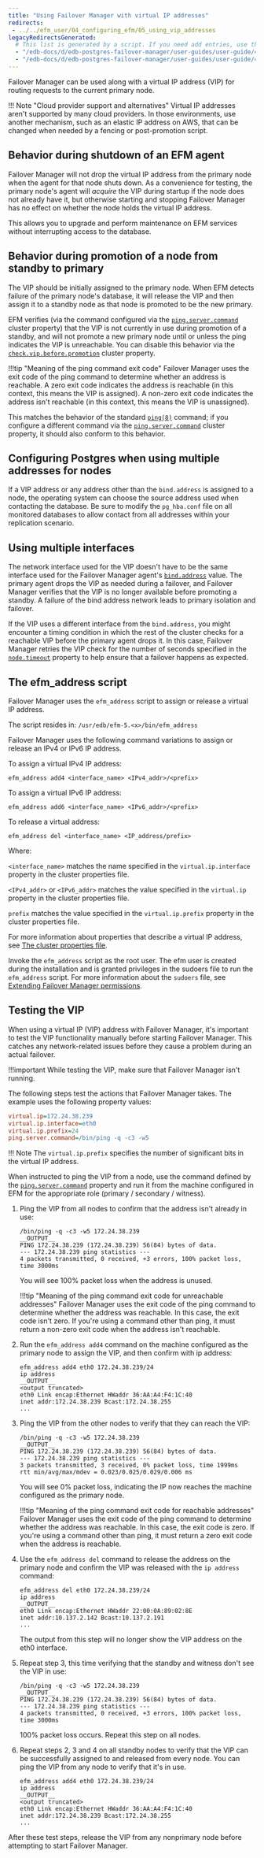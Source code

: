 ```yaml
---
title: "Using Failover Manager with virtual IP addresses"
redirects:
 - ../../efm_user/04_configuring_efm/05_using_vip_addresses
legacyRedirectsGenerated:
  # This list is generated by a script. If you need add entries, use the `legacyRedirects` key.
  - "/edb-docs/d/edb-postgres-failover-manager/user-guides/user-guide/4.0/using_vip_addresses.html"
  - "/edb-docs/d/edb-postgres-failover-manager/user-guides/user-guide/4.1/using_vip_addresses.html"
---
```


<div id="using_vip_addresses" class="registered_link"></div>

Failover Manager can be used along with a virtual IP address (VIP) for routing requests to the current primary node. 

!!! Note "Cloud provider support and alternatives"
    Virtual IP addresses aren't supported by many cloud providers. In those environments, use another mechanism, such as an elastic IP address on AWS, that can be changed when needed by a fencing or post-promotion script.

## Behavior during shutdown of an EFM agent

Failover Manager will not drop the virtual IP address from the primary node when the agent for that node shuts down. As a convenience for testing, the primary node's agent will *acquire* the VIP during startup if the node does not already have it, but otherwise starting and stopping Failover Manager has no effect on whether the node holds the virtual IP address. 

This allows you to upgrade and perform maintenance on EFM services without interrupting access to the database.

## Behavior during promotion of a node from standby to primary

The VIP should be initially assigned to the primary node. When EFM detects failure of the primary node's database, it will release the VIP and then assign it to a standby node as that node is promoted to be the new primary. 

EFM verifies (via the command configured via the [`ping.server.command`](01_cluster_properties.mdx#ping_server_command) cluster property) that the VIP is not currently in use during promotion of a standby, and will not promote a new primary node until or unless the ping indicates the VIP is unreachable. You can disable this behavior via the [`check.vip.before.promotion`](01_cluster_properties.mdx#check_vip_before_promotion) cluster property. 

!!!tip "Meaning of the ping command exit code"
   Failover Manager uses the exit code of the ping command to determine whether an address is reachable. A zero exit code indicates the address is reachable (in this context, this means the VIP is assigned). A non-zero exit code indicates the address isn't reachable (in this context, this means the VIP is unassigned). 
   
   This matches the behavior of the standard [`ping(8)`](https://manned.org/ping.8) command; if you configure a different command via the [`ping.server.command`](01_cluster_properties.mdx#ping_server_command) cluster property, it should also conform to this behavior.

## Configuring Postgres when using multiple addresses for nodes

If a VIP address or any address other than the `bind.address` is assigned to a node, the operating system can choose the source address used when contacting the database. Be sure to modify the `pg_hba.conf` file on all monitored databases to allow contact from all addresses within your replication scenario.

## Using multiple interfaces

The network interface used for the VIP doesn't have to be the same interface used for the Failover Manager agent's [`bind.address`](01_cluster_properties.mdx#bind_address) value. The primary agent drops the VIP as needed during a failover, and Failover Manager verifies that the VIP is no longer available before promoting a standby. A failure of the bind address network leads to primary isolation and failover.

If the VIP uses a different interface from the `bind.address`, you might encounter a timing condition in which the rest of the cluster checks for a reachable VIP before the primary agent drops it. In this case, Failover Manager retries the VIP check for the number of seconds specified in the [`node.timeout`](01_cluster_properties.mdx#node_timeout) property to help ensure that a failover happens as expected.

## The efm_address script

Failover Manager uses the `efm_address` script to assign or release a virtual IP address.

The script resides in: `/usr/edb/efm-5.<x>/bin/efm_address`

Failover Manager uses the following command variations to assign or release an IPv4 or IPv6 IP address.

To assign a virtual IPv4 IP address:

```console
efm_address add4 <interface_name> <IPv4_addr>/<prefix>
```

To assign a virtual IPv6 IP address:

```console
efm_address add6 <interface_name> <IPv6_addr>/<prefix>
```

To release a virtual address:

```console
efm_address del <interface_name> <IP_address/prefix>
```

Where:

 `<interface_name>` matches the name specified in the `virtual.ip.interface` property in the cluster properties file.

 `<IPv4_addr>` or `<IPv6_addr>` matches the value specified in the `virtual.ip` property in the cluster properties file.

 `prefix` matches the value specified in the `virtual.ip.prefix` property in the cluster properties file.

For more information about properties that describe a virtual IP address, see [The cluster properties file](01_cluster_properties/#virtual_ip).

Invoke the `efm_address` script as the root user. The efm user is created during the installation and is granted privileges in the sudoers file to run the `efm_address` script. For more information about the `sudoers` file, see [Extending Failover Manager permissions](04_extending_efm_permissions/#extending_efm_permissions).

## Testing the VIP

When using a virtual IP (VIP) address with Failover Manager, it's important to test the VIP functionality manually before starting Failover Manager. This catches any network-related issues before they cause a problem during an actual failover. 

!!!important
   While testing the VIP, make sure that Failover Manager isn't running.

The following steps test the actions that Failover Manager takes. The example uses the following property values:

```ini
virtual.ip=172.24.38.239
virtual.ip.interface=eth0
virtual.ip.prefix=24
ping.server.command=/bin/ping -q -c3 -w5
```

!!! Note
    The `virtual.ip.prefix` specifies the number of significant bits in the virtual IP address.

When instructed to ping the VIP from a node, use the command defined by the [`ping.server.command`](01_cluster_properties.mdx#ping_server_command) property and run it from the machine configured in EFM for the appropriate role (primary / secondary / witness).

1. Ping the VIP from all nodes to confirm that the address isn't already in use:

   ```console
   /bin/ping -q -c3 -w5 172.24.38.239
   __OUTPUT__
   PING 172.24.38.239 (172.24.38.239) 56(84) bytes of data.
   --- 172.24.38.239 ping statistics ---
   4 packets transmitted, 0 received, +3 errors, 100% packet loss,
   time 3000ms
   ```

   You will see 100% packet loss when the address is unused.

   !!!tip "Meaning of the ping command exit code for unreachable addresses"
      Failover Manager uses the exit code of the ping command to determine whether the address was reachable. In this case, the exit code isn't zero. If you're using a command other than ping, it must return a non-zero exit code when the address isn't reachable.

2. Run the `efm_address add4` command on the machine configured as the primary node to assign the VIP, and then confirm with ip address:

   ```console
   efm_address add4 eth0 172.24.38.239/24
   ip address
   __OUTPUT__
   <output truncated>
   eth0 Link encap:Ethernet HWaddr 36:AA:A4:F4:1C:40
   inet addr:172.24.38.239 Bcast:172.24.38.255
   ...
   ```

3. Ping the VIP from the other nodes to verify that they can reach the VIP:

   ```console
   /bin/ping -q -c3 -w5 172.24.38.239
   __OUTPUT__
   PING 172.24.38.239 (172.24.38.239) 56(84) bytes of data.
   --- 172.24.38.239 ping statistics ---
   3 packets transmitted, 3 received, 0% packet loss, time 1999ms
   rtt min/avg/max/mdev = 0.023/0.025/0.029/0.006 ms
   ```

   You will see 0% packet loss, indicating the IP now reaches the machine configured as the primary node.

   !!!tip "Meaning of the ping command exit code for reachable addresses"
      Failover Manager uses the exit code of the ping command to determine whether the address was reachable. In this case, the exit code is zero. If you're using a command other than ping, it must return a zero exit code when the address is reachable.

4. Use the `efm_address del` command to release the address on the primary node and confirm the VIP was released with the `ip address` command:

   ```console
   efm_address del eth0 172.24.38.239/24
   ip address
   __OUTPUT__
   eth0 Link encap:Ethernet HWaddr 22:00:0A:89:02:8E
   inet addr:10.137.2.142 Bcast:10.137.2.191
   ...
   ```

   The output from this step will no longer show the VIP address on the eth0 interface.

5. Repeat step 3, this time verifying that the standby and witness don't see the VIP in use:

   ```console
   /bin/ping -q -c3 -w5 172.24.38.239
   __OUTPUT__
   PING 172.24.38.239 (172.24.38.239) 56(84) bytes of data.
   --- 172.24.38.239 ping statistics ---
   4 packets transmitted, 0 received, +3 errors, 100% packet loss,
   time 3000ms
   ```

   100% packet loss occurs. Repeat this step on all nodes.

6. Repeat steps 2, 3 and 4 on all standby nodes to verify that the VIP can be successfully assigned to and released from every node. You can ping the VIP from any node to verify that it's in use.

   ```console
   efm_address add4 eth0 172.24.38.239/24
   ip address
   __OUTPUT__
   <output truncated>
   eth0 Link encap:Ethernet HWaddr 36:AA:A4:F4:1C:40
   inet addr:172.24.38.239 Bcast:172.24.38.255
   ...
   ```

After these test steps, release the VIP from any nonprimary node before attempting to start Failover Manager.
